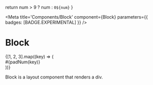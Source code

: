

  return num > 9 ? num : `0${num}`
}

<Meta
  title='Components/Block'
  component={Block}
  parameters={{ badges: [BADGE.EXPERIMENTAL] }}
/>

# Block

<Story name='Block'>
  <Block backgroundColor='primary-200' className='rounded'>
    {[1, 2, 3].map((key) => (
      <div
        key={key}
        className='bg-primary-600 text-inverse font-mono font-bold px-6 py-4 rounded'
      >
        #{padNum(key)}
      </div>
    ))}
  </Block>
</Story>

Block is a layout component that renders a div.

<ArgsTable of={Block} />
